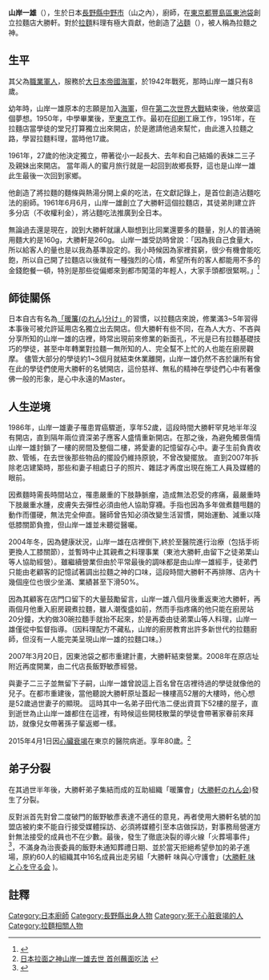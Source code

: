 {{expand|time=2015-04-03T03:08:58+00:00}}
{{refimprove|time=2015-04-03T03:08:58+00:00}}
'''山岸一雄'''（{{bd|1934年|4月28日|2015年|4月1日|}}），生於日本[[長野縣|長野縣]][[中野市|中野市]]（山之內），廚師，在[[東京都|東京都]][[豐島區|豐島區]][[東池袋|東池袋]]創立拉麵店大勝軒。對於[[拉麵|拉麵]]料理有極大貢獻，他創造了[[沾麵|沾麵]]（{{lang|ja|つけ麺}}），被人稱為拉麵之神。

==生平==
其父為[[職業軍人|職業軍人]]，服務於[[大日本帝國海軍|大日本帝國海軍]]，於1942年戰死，那時山岸一雄只有8歲。

幼年時，山岸一雄原本的志願是加入[[海軍|海軍]]，但在[[第二次世界大戰|第二次世界大戰]]結束後，他放棄這個夢想。1950年，中學畢業後，至[[東京|東京]]工作。最初在[[印刷|印刷]]工廠工作，1951年，在拉麵店當學徒的堂兄打算獨立出來開店，於是邀請他過來幫忙，由此進入拉麵之路，學習拉麵料理，當時他17歲。

1961年，27歲的他決定獨立，帶著從小一起長大、去年和自己結婚的表妹二三子及親妹出來開店。
當年兩人的蜜月旅行就是一起回到故鄉長野，這也是山岸一雄此生最後一次回到家鄉。

他創造了將拉麵的麵條與熱湯分開上桌的吃法，在文獻記錄上，是首位創造沾麵吃法的廚師。1961年6月6月，山岸一雄創立了大勝軒這個拉麵店，其徒弟則建立許多分店（不收權利金），將沾麵吃法推廣到全日本。

無論過去還是現在，說到大勝軒就讓人聯想到比同業還要多的麵量，別人的普通碗用麵大約是160g，大勝軒是260g。
山岸一雄受訪時曾說：「因為我自己食量大，所以給客人的量也是以我為基準設定的。我小時候因為家裡貧窮，很少有機會能吃飽，所以自己開了拉麵店以後就有一種強烈的心情，希望所有的客人都能用不多的金錢飽餐一頓，特別是那些從偏鄉來到都市闖蕩的年輕人，大家手頭都很緊啊。」<ref>{{Cite web |url=http://www.jinzai-bank.net/edit/info.cfm/tm/086/ |title=存档副本 |accessdate=2019-04-23 |archive-date=2019-04-23 |archive-url=https://web.archive.org/web/20190423043503/http://www.jinzai-bank.net/edit/info.cfm/tm/086/ |dead-url=no }}</ref>

==師徒關係==
日本自古有名為[https://web.archive.org/web/20190422041501/https://matcha-jp.com/tw/1933 「暖簾(のれん)分け」]的習慣，以拉麵店來說，修業滿3~5年習得本事後可被允許延用店名獨立出去開店。但大勝軒有些不同，在為人大方、不吝與分享所知的山岸一雄的店裡，時常出現前來修業的新面孔，不光是已有拉麵基礎技巧的學徒，甚至中年轉業對拉麵一無所知的人、完全幫不上忙的人也能在廚房觀摩。
儘管大部分的學徒約1~3個月就結束休業離開，山岸一雄仍然不吝於讓所有曾在此的學徒們使用大勝軒的名號開店，這份慈祥、無私的精神在學徒們心中有著像佛一般的形象，是心中永遠的Master。

==人生逆境==
1986年，山岸一雄妻子罹患胃癌驟逝，享年52歲，這段時間大勝軒罕見地半年沒有開店，直到隔年兩位資深弟子應客人盛情重新開店。在那之後，為避免觸景傷情山岸一雄封鎖了一樓的房間及整個二樓，將愛妻的記憶留存心中。妻子生前負責收款、管帳，在去世後那些物品的擺設仍維持原貌，不曾改變擺放。
直到2007年拆除老店建築時，那些和妻子相處日子的照片、雜誌才再度出現在施工人員及媒體的眼前。

因煮麵時需長時間站立，罹患嚴重的下肢静脈瘤，造成無法忍受的疼痛，最嚴重時下肢嚴重水腫，皮膚失去彈性必須由他人協助穿襪。手指也因為多年做煮麵甩麵的動作而僵硬，無法完全伸直。醫師曾告知必須改變生活習慣，開始運動、減重以降低膝關節負擔，但山岸一雄並未聽從醫囑。

2004年冬，因為健康狀況，山岸一雄在店裡倒下,終於至醫院進行治療（包括手術更換人工膝關節），並暫時中止其親煮之料理事業（東池大勝軒,由留下之徒弟栗山等人協助經營）。雖繼續營業但由於平常最後的調味都是由山岸一雄經手，徒弟們只能由老顧客的記憶試著調出拉麵之神的口味，這段時間大勝軒不再排隊、店內十幾個座位也很少坐滿、業績甚至下滑50%。

因為其顧客在店門口留下的大量鼓勵留言，山岸一雄八個月後重返東池大勝軒，再兩個月他重入廚房親煮拉麵，雖人潮復盛如前，然而手指疼痛的他只能在廚房站20分鐘，大約做30碗拉麵手就抬不起來，於是再委由徒弟栗山等人料理，山岸一雄僅從中監督指導。（因料理配方不藏私，山岸的廚房教育出許多新世代的拉麵廚師，但沒有一人能完美呈現山岸一雄的拉麵口味。）

2007年3月20日，因東池袋之都市重建計畫，大勝軒結束營業。2008年在原店址附近再度開業，由二代店長飯野敏彥經營。

與妻子二三子並無留下子嗣，山岸一雄曾說這上百名曾在店裡待過的學徒就像他的兒子。在都市重建後，當他聽說大勝軒原址蓋起一棟樓高52層的大樓時，他心想是52歲過世妻子的顯現。
這時其中一名弟子田代浩二便出資買下52樓的屋子，直到逝世為止山岸一雄都住在這裡，有時候這些開枝散葉的學徒會帶著家眷前來拜訪，就像兒女帶著孫子輩返鄉一樣。

2015年4月1日因[[心臟衰竭|心臟衰竭]]在東京的醫院病逝。享年80歲。<ref>[http://asahichinese.com/article/cool_japan/AJ201504030073 日本拉面之神山岸一雄去世 首创蘸面吃法] {{webarchive|url=https://web.archive.org/web/20150410080539/http://asahichinese.com/article/cool_japan/AJ201504030073 |date=2015-04-10 }}</ref>

==弟子分裂==
在其過世半年後，大勝軒弟子集結而成的互助組織「暖簾會」([https://web.archive.org/web/20190422061801/http://www.tai-sho-ken.com/noren/index.html 大勝軒のれん会])發生了分裂。

反對派首先對曾二度破門的飯野敏彥表達不適任的意見，再者使用大勝軒名號的加盟店被約束不能自行接受媒體採訪、必須將媒體引至本店做採訪，對事務局營運方針無法接受的成員也不在少數。最後，發生了徹底決裂的導火線「火葬場事件」<ref>{{Cite web |url=https://www.asagei.com/excerpt/53896 |title=存档副本 |access-date=2019-04-22 |archive-url=https://web.archive.org/web/20190422061802/https://www.asagei.com/excerpt/53896 |archive-date=2019-04-22 |dead-url=yes }}</ref>，不滿身為治喪委員的飯野未通知葬禮日期、並於當天拒絕希望參加的弟子進場，原約60人的組織其中16名成員出走另組「大勝軒 味與心守護會」([http://www.taisho-ken.net/ 大勝軒 味と心を守る会] {{Wayback|url=http://www.taisho-ken.net/ |date=20190507153115 }})。

==註釋==
{{reflist}}

{{DEFAULTSORT:Yamagishi, Kazuo}}
[[Category:日本廚師|Category:日本廚師]]
[[Category:長野縣出身人物|Category:長野縣出身人物]]
[[Category:死于心脏衰竭的人|Category:死于心脏衰竭的人]]
[[Category:拉麵相關人物|Category:拉麵相關人物]]